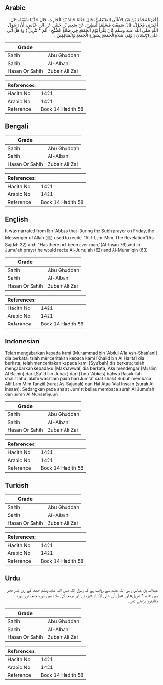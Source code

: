 ## Arabic


<div dir="rtl" lang="ar" style={{fontSize:'larger',backgroundColor:'#f8f9fa',padding:20}}>
أَخْبَرَنَا مُحَمَّدُ بْنُ عَبْدِ الأَعْلَى الصَّنْعَانِيُّ، قَالَ حَدَّثَنَا خَالِدُ بْنُ الْحَارِثِ، قَالَ حَدَّثَنَا شُعْبَةُ، قَالَ أَخْبَرَنِي مُخَوَّلٌ، قَالَ سَمِعْتُ مُسْلِمًا الْبَطِينَ، عَنْ سَعِيدِ بْنِ جُبَيْرٍ، عَنِ ابْنِ عَبَّاسٍ، أَنَّ رَسُولَ اللَّهِ صلى الله عليه وسلم كَانَ يَقْرَأُ يَوْمَ الْجُمُعَةِ فِي صَلاَةِ الصُّبْحِ ‏(‏ الم * تَنْزِيلُ ‏)‏ وَ‏(‏ هَلْ أَتَى عَلَى الإِنْسَانِ ‏)‏ وَفِي صَلاَةِ الْجُمُعَةِ بِسُورَةِ الْجُمُعَةِ وَالْمُنَافِقِينَ ‏.‏
</div>
<div style={{backgroundColor:'#f8f9fa',padding:20, marginBottom: 10}}><table> <thead> <tr> <th>Grade</th> <th></th> </tr> </thead> <tbody> <tr><td>Sahih</td><td>Abu Ghuddah</td></tr><tr><td>Sahih</td><td>Al-Albani</td></tr><tr><td>Hasan Or Sahih</td><td>Zubair Ali Zai</td></tr></tbody></table><table> <thead> <tr> <th>References:</th> <th></th> </tr> </thead> <tbody><tr><td>Hadith No</td><td>1421</td></tr><tr><td>Arabic No</td><td>1421</td></tr><tr><td>Reference</td><td>Book 14 Hadith 58</td></tr></tbody></table></div>

## Bengali


<div dir="ltr" lang="bn" style={{fontSize:'larger',backgroundColor:'#f8f9fa',padding:20}}>

</div>
<div style={{backgroundColor:'#f8f9fa',padding:20, marginBottom: 10}}><table> <thead> <tr> <th>Grade</th> <th></th> </tr> </thead> <tbody> <tr><td>Sahih</td><td>Abu Ghuddah</td></tr><tr><td>Sahih</td><td>Al-Albani</td></tr><tr><td>Hasan Or Sahih</td><td>Zubair Ali Zai</td></tr></tbody></table><table> <thead> <tr> <th>References:</th> <th></th> </tr> </thead> <tbody><tr><td>Hadith No</td><td>1421</td></tr><tr><td>Arabic No</td><td>1421</td></tr><tr><td>Reference</td><td>Book 14 Hadith 58</td></tr></tbody></table></div>

## English


<div dir="ltr" lang="en" style={{fontSize:'larger',backgroundColor:'#f8f9fa',padding:20}}>
It was narrated from Ibn 'Abbas that :During the Subh prayer on Friday, the Messenger of Allah (ﷺ) used to recite: "Alif-Lam-Mim. The Revelation"(As-Sajdah 32) and: "Has there not been over man,"(Al-Insan 76) and in Jumu'ah prayer he would recite Al-Jumu'ah (62) and Al-Munafiqin (63)
</div>
<div style={{backgroundColor:'#f8f9fa',padding:20, marginBottom: 10}}><table> <thead> <tr> <th>Grade</th> <th></th> </tr> </thead> <tbody> <tr><td>Sahih</td><td>Abu Ghuddah</td></tr><tr><td>Sahih</td><td>Al-Albani</td></tr><tr><td>Hasan Or Sahih</td><td>Zubair Ali Zai</td></tr></tbody></table><table> <thead> <tr> <th>References:</th> <th></th> </tr> </thead> <tbody><tr><td>Hadith No</td><td>1421</td></tr><tr><td>Arabic No</td><td>1421</td></tr><tr><td>Reference</td><td>Book 14 Hadith 58</td></tr></tbody></table></div>

## Indonesian


<div dir="ltr" lang="id" style={{fontSize:'larger',backgroundColor:'#f8f9fa',padding:20}}>
Telah mengabarkan kepada kami [Muhammad bin 'Abdul A'la Ash-Shan'ani] dia berkata; telah menceritakan kepada kami [Khalid bin Al Harits] dia berkata; telah menceritakan kepada kami [Syu'bah] dia berkata; telah mengabarkan kepadaku [Makhawwal] dia berkata; Aku mendengar [Muslim Al Bathin] dari [Sa'id bin Jubair] dari [Ibnu 'Abbas] bahwa Rasulullah shallallahu 'alaihi wasallam pada hari Jum'at saat shalat Subuh membaca Alif Lam Mim Tanziil (surat As-Sajadah) dan Hal Ataa 'Alal Insaan (surah Al Insaan). Sedangkan pada shalat Jum'at beliau membaca surah Al Jumu'ah dan surah Al Munaafiquun
</div>
<div style={{backgroundColor:'#f8f9fa',padding:20, marginBottom: 10}}><table> <thead> <tr> <th>Grade</th> <th></th> </tr> </thead> <tbody> <tr><td>Sahih</td><td>Abu Ghuddah</td></tr><tr><td>Sahih</td><td>Al-Albani</td></tr><tr><td>Hasan Or Sahih</td><td>Zubair Ali Zai</td></tr></tbody></table><table> <thead> <tr> <th>References:</th> <th></th> </tr> </thead> <tbody><tr><td>Hadith No</td><td>1421</td></tr><tr><td>Arabic No</td><td>1421</td></tr><tr><td>Reference</td><td>Book 14 Hadith 58</td></tr></tbody></table></div>

## Turkish


<div dir="ltr" lang="tr" style={{fontSize:'larger',backgroundColor:'#f8f9fa',padding:20}}>

</div>
<div style={{backgroundColor:'#f8f9fa',padding:20, marginBottom: 10}}><table> <thead> <tr> <th>Grade</th> <th></th> </tr> </thead> <tbody> <tr><td>Sahih</td><td>Abu Ghuddah</td></tr><tr><td>Sahih</td><td>Al-Albani</td></tr><tr><td>Hasan Or Sahih</td><td>Zubair Ali Zai</td></tr></tbody></table><table> <thead> <tr> <th>References:</th> <th></th> </tr> </thead> <tbody><tr><td>Hadith No</td><td>1421</td></tr><tr><td>Arabic No</td><td>1421</td></tr><tr><td>Reference</td><td>Book 14 Hadith 58</td></tr></tbody></table></div>

## Urdu


<div dir="rtl" lang="ur" style={{fontSize:'larger',backgroundColor:'#f8f9fa',padding:20}}>
عبداللہ بن عباس رضی اللہ عنہم سے روایت ہے کہ رسول اللہ صلی اللہ علیہ وسلم جمعہ کے روز نماز فجر میں «‏الم * تنزيل» اور «هل أتى على الإنسان»پڑھتے، اور جمعہ کی صلاۃ میں سورۃ جمعہ اور سورۃ منافقون پڑھتے تھے۔
</div>
<div style={{backgroundColor:'#f8f9fa',padding:20, marginBottom: 10}}><table> <thead> <tr> <th>Grade</th> <th></th> </tr> </thead> <tbody> <tr><td>Sahih</td><td>Abu Ghuddah</td></tr><tr><td>Sahih</td><td>Al-Albani</td></tr><tr><td>Hasan Or Sahih</td><td>Zubair Ali Zai</td></tr></tbody></table><table> <thead> <tr> <th>References:</th> <th></th> </tr> </thead> <tbody><tr><td>Hadith No</td><td>1421</td></tr><tr><td>Arabic No</td><td>1421</td></tr><tr><td>Reference</td><td>Book 14 Hadith 58</td></tr></tbody></table></div>